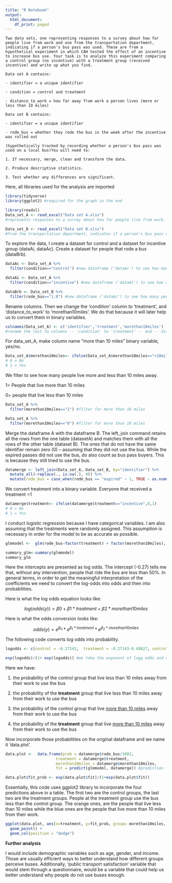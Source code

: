 ```yaml
---
title: "R Notebook"
output:
  html_document:
    df_print: paged
---
```


`Two data sets, one representing responses to a survey about how far people live from work and one from the transportation department, indicating if a person's bus pass was used. These are from a hypothetical experiment in which CAH tested the effect of an incentive to increase bus use. Your task is to analyze this experiment comparing a control group (no incentive) with a treatment group (received incentive) and write up what you find.`

`Data set A contains:`

`- identifier = a unique identifier`

`- condition = control and treatment`

`- distance_to_work = how far away from work a person lives (more or less than 10 miles)`

`Data set B contains:`

`- identifier = a unique identifier`

`- rode_bus = whether they rode the bus in the week after the incentive was rolled out`

`(hypothetically tracked by recording whether a person's bus pass was used on a local bus)You will need to:`

`1. If necessary, merge, clean and transform the data.`

`2. Produce descriptive statistics.`

`3. Test whether any differences are significant.`

Here, all libraries used for the analysis are imported

```r
library(tidyverse)
library(ggplot2) #required for the graph in the end
```

```r
library(readxl)
Data_set_A <- read_excel("Data set A.xlsx") 
#represents responses to a survey about how far people live from work.

Data_set_B <- read_excel("Data set B.xlsx")
#from the transportation department, indicates if a person's bus pass was used.
```

To explore the data, I create a dataset for control and a dataset for incentive group (dataAi, dataAc). Create a dataset for people that rode a bus (dataBrb).

```r
dataAc <- Data_set_A %>%   
  filter(condition=="control") #new dataframe ('dataAc') to see how many people are in the control group

dataAi <- Data_set_A %>%
  filter(condition=="incentive") #new dataframe ('dataAi') to see how many people are in the incentive group

dataBrb <- Data_set_B %>%   
  filter(rode_bus=="1.0") #new dataframe ('dataAc') to see how many people rode the bus
```

Rename columns. Then we change the 'condition' column to 'treatment', and 'distance_to_work' to 'morethan10miles'. We do that because it will later help us to convert them in binary variables.

```r
colnames(Data_set_A) <- c('identifier','treatment','morethan10miles')
#rename the last to columns -- 'condition' to 'treatment' -- and -- distance_to_work to 'morethan10miles'.
```

For data_set_A, make column name "more than 10 miles" binary variable, yes/no.

```r
Data_set_A$morethan10miles<- ifelse(Data_set_A$morethan10miles=="<10miles",0,1)
# 0 = No
# 1 = Yes
```

We filter to see how many people live more and less than 10 miles away.

1= People that live more than 10 miles

0= people that live less than 10 miles

```r
Data_set_A %>%   
  filter(morethan10miles=="1") #filter for more than 10 miles

Data_set_A %>%   
  filter(morethan10miles=="0") #filter for more than 10 miles
```

Merge the dataframe A with the dataframe B. The left_join command retains all the rows from the one table (datasetA) and matches them with all the rows of the other table (dataset B). The ones that do not have the same identifier remain zero (0) -- assuming that they did not use the bus. While the expired passes did not use the bus, do also count as bus pass buyers. This is because they still tried to use the bus.

```r
datamerge <- left_join(Data_set_A, Data_set_B, by="identifier") %>% 
  mutate_all(~replace(., is.na(.), 0)) %>% 
  mutate(rode_bus = case_when(rode_bus == "expired" ~ 1, TRUE ~ as.numeric(rode_bus)))
```

We convert treatment into a binary variable. Everyone that received a treatment =1

```r
datamerge$treatment<- ifelse(datamerge$treatment=="incentive",0,1)
# 0 = No
# 1 = Yes
```

I conduct logistic regression because I have categorical variables. I am also assuming that the treatments were randomly assigned. This assumption is necessary in order for the model to be as accurate as possible.

```r
glmmodel <-  glm(rode_bus~factor(treatment) + factor(morethan10miles), family = "binomial", data = datamerge)

summary_glm<-summary(glmmodel)
summary_glm
```

Here the intercepts are presented as log odds. The intercept (-0.27) tells me that, without any intervention, people that ride the bus are less than 50%. In general terms, in order to get the meaningful interpretation of the coefficients we need to convert the log-odds into odds and then into probabilities.

Here is what the log odds equation looks like:

$$
log(odds(y)) = β0 + β1*treatment + β2*morethan10miles
$$

Here is what the odds conversion looks like:

$$
odds(y) = e^{β_0} * e^{β_1 * treatment} * e^{β_2 * morethan10miles} 
$$

The following code converts log odds into probability.

```r
logodds <- c(control = -0.27143,  treatment = -0.27143-0.49827, controlmiles = -0.27143 +  0.01323 , treatmentmiles = --0.27143 +  0.01323-0.49827)

exp(logodds)/(1+ exp(logodds)) #we take the exponent of logg odds and devide it by the same number plus one.
```

Here we have:

1)  the probability of the control group that live less than 10 miles away from their work to use the bus

2)  the probability of the **treatment** group that live less than 10 miles away from their work to use the bus

3)  the probability of the control group that live [more than 10 miles]{.ul} away from their work to use the bus

4)  the probability of the **treatment** group that live [more than 10 miles]{.ul} away from their work to use the bus

Now incorporate those probabilities on the original dataframe and we name it 'data.plot'.

```r
data.plot <-  data.frame(prob = datamerge$rode_bus/1003,
                      treatment = datamerge$treatment,
                      morethan10miles = datamerge$morethan10miles,
                      fit = predict(glmmodel, datamerge)) #prediction for the logistic regression model

data.plot$fit_prob <- exp(data.plot$fit)/(1+exp(data.plot$fit))
```

Essentially, this code uses ggplot2 library to incorporate the four predictions above in a table. The first two are the control groups, the last two are the treatment groups. People at the treatment group use the bus less than the control group. The orange ones, are the people that live less than 10 miles while the blue ones are the people that live more than 10 miles from their work.

```r
ggplot(data.plot, aes(x=treatment, y=fit_prob, group= morethan10miles, fill= factor(morethan10miles))) + 
  geom_point() +
  geom_col(position = "dodge")

```

**Further analysis**

I would include demographic variables such as age, gender, and income. Those are usually efficient ways to better understand how different groups perceive buses. Additionally, 'public transport satisfaction' variable that would stem through a questionnaire, would be a variable that could help us better understand why people do not use buses enough.
